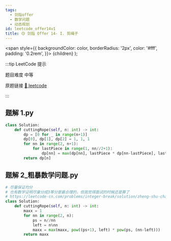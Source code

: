```yaml
---
tags:
  - 剑指offer
  - 数学问题
  - 动态规划
id: leetcode_offer14v1
title: 🟡 剑指 Offer 14- I. 剪绳子
---
```


  <span
    style={{
      backgroundColor: color,
      borderRadius: '2px',
      color: '#fff',
      padding: '0.2rem',
    }}>
    {children}
  </span>
);

:::tip LeetCode 提示

题目难度 <Highlight color="#ffc01e">中等</Highlight>

原题链接 [🔗 leetcode](https://leetcode-cn.com/problems/jian-sheng-zi-lcof/)

:::



## 题解 1.py

```py
class Solution:
    def cuttingRope(self, n: int) -> int:
        dp = [0 for _ in range(n+1)]
        dp[0], dp[1], dp[2] = 1, 1, 1
        for nn in range(2, n+1):
            for lastPiece in range(1, nn//2+1):
                dp[nn] = max(dp[nn], lastPiece * dp[nn-lastPiece], lastPiece * (nn-lastPiece))
        return dp[n]
```

## 题解 2_粗暴数学问题.py

```py
# 尽量保证均分
# 也有数学证明尽量分成3等分是最合理的，但我觉得面试的时候还是算了
# https://leetcode-cn.com/problems/integer-break/solution/zheng-shu-chai-fen-by-leetcode-solution/
class Solution:
    def cuttingRope(self, n: int) -> int:
        maxx = 1
        for nn in range(2, n):
            ps = n//nn
            left = n%nn
            maxx = max(maxx, pow((ps+1), left) * pow(ps, (nn-left)))
        return maxx
```


